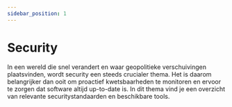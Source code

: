 ```yaml
---
sidebar_position: 1
---
```


# Security

In een wereld die snel verandert en waar geopolitieke verschuivingen plaatsvinden, wordt security een steeds crucialer thema. Het is daarom belangrijker dan ooit om proactief kwetsbaarheden te monitoren en ervoor te zorgen dat software altijd up-to-date is. In dit thema vind je een overzicht van relevante securitystandaarden en beschikbare tools.
